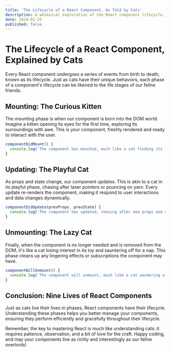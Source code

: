 ```yaml
---
title: 'The Lifecycle of a React Component, As Told by Cats'
description: A whimsical exploration of the React component lifecycle, with each stage humorously explained through the behavior of cats. Perfect for developers looking to understand lifecycle methods in a more relatable and entertaining way.
date: 2024-02-25
published: false
---
```


# The Lifecycle of a React Component, Explained by Cats

Every React component undergoes a series of events from birth to death, known as its lifecycle. Just as cats have their unique behaviors, each phase of a component's lifecycle can be likened to the life stages of our feline friends.

## Mounting: The Curious Kitten

The mounting phase is when our component is born into the DOM world. Imagine a kitten opening its eyes for the first time, exploring its surroundings with awe. This is your component, freshly rendered and ready to interact with the user.

```jsx
componentDidMount() {
  console.log('The component has mounted, much like a cat finding its favorite sunny spot.');
}
```

## Updating: The Playful Cat

As props and state change, our component updates. This is akin to a cat in its playful phase, chasing after laser pointers or pouncing on yarn. Every update re-renders the component, making it respond to user interactions and data changes dynamically.

```jsx
componentDidUpdate(prevProps, prevState) {
  console.log('The component has updated, chasing after new props and state like a cat after a laser dot.');
}
```

## Unmounting: The Lazy Cat

Finally, when the component is no longer needed and is removed from the DOM, it's like a cat losing interest in its toy and sauntering off for a nap. This phase cleans up any lingering effects or subscriptions the component may have.

```jsx
componentWillUnmount() {
  console.log('The component will unmount, much like a cat wandering off to find a quiet place to rest.');
}
```

## Conclusion: Nine Lives of React Components

Just as cats live their lives in phases, React components have their lifecycle. Understanding these phases helps you better manage your components, ensuring they perform efficiently and gracefully throughout their lifecycle.

Remember, the key to mastering React is much like understanding cats: it requires patience, observation, and a bit of love for the craft. Happy coding, and may your components live as richly and interestingly as our feline overlords!

